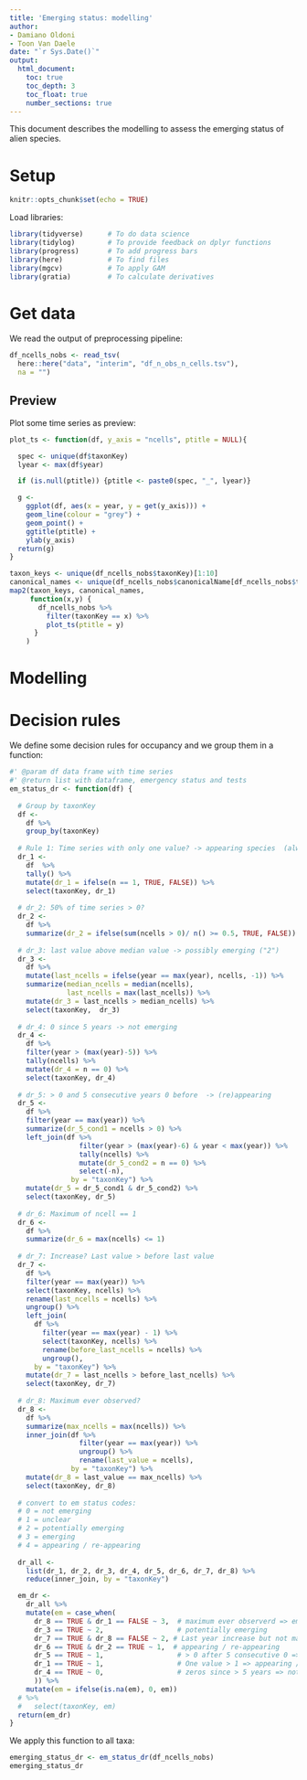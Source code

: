 ```yaml
---
title: 'Emerging status: modelling'
author:
- Damiano Oldoni
- Toon Van Daele
date: "`r Sys.Date()`"
output:
  html_document:
    toc: true
    toc_depth: 3
    toc_float: true
    number_sections: true
---
```


This document describes the modelling to assess the emerging status of alien species.

# Setup

```r
knitr::opts_chunk$set(echo = TRUE)
```

Load libraries:

```r
library(tidyverse)      # To do data science
library(tidylog)        # To provide feedback on dplyr functions
library(progress)       # To add progress bars
library(here)           # To find files
library(mgcv)           # To apply GAM           
library(gratia)         # To calculate derivatives
```

# Get data

We read the output of preprocessing pipeline: 

```r
df_ncells_nobs <- read_tsv(
  here::here("data", "interim", "df_n_obs_n_cells.tsv"),
  na = "")
```

## Preview

Plot some time series as preview:

```r
plot_ts <- function(df, y_axis = "ncells", ptitle = NULL){

  spec <- unique(df$taxonKey)
  lyear <- max(df$year)

  if (is.null(ptitle)) {ptitle <- paste0(spec, "_", lyear)}

  g <- 
    ggplot(df, aes(x = year, y = get(y_axis))) + 
    geom_line(colour = "grey") +
    geom_point() + 
    ggtitle(ptitle) + 
    ylab(y_axis)
  return(g)
}

taxon_keys <- unique(df_ncells_nobs$taxonKey)[1:10]
canonical_names <- unique(df_ncells_nobs$canonicalName[df_ncells_nobs$taxonKey %in% taxon_keys])
map2(taxon_keys, canonical_names,
     function(x,y) {
       df_ncells_nobs %>%
         filter(taxonKey == x) %>%
         plot_ts(ptitle = y)
      }
    )
```

# Modelling

# Decision rules

We define some decision rules for occupancy and we group them in a function:

```r
#' @param df data frame with time series
#' @return list with dataframe, emergency status and tests
em_status_dr <- function(df) {
  
  # Group by taxonKey
  df <- 
    df %>%
    group_by(taxonKey)
  
  # Rule 1: Time series with only one value? -> appearing species  (always > 0)
  dr_1 <- 
    df  %>%
    tally() %>%
    mutate(dr_1 = ifelse(n == 1, TRUE, FALSE)) %>%
    select(taxonKey, dr_1)
  
  # dr_2: 50% of time series > 0?
  dr_2 <- 
    df %>%
    summarize(dr_2 = ifelse(sum(ncells > 0)/ n() >= 0.5, TRUE, FALSE))
  
  # dr_3: last value above median value -> possibly emerging ("2")
  dr_3 <-
    df %>%
    mutate(last_ncells = ifelse(year == max(year), ncells, -1)) %>%
    summarize(median_ncells = median(ncells),
              last_ncells = max(last_ncells)) %>%
    mutate(dr_3 = last_ncells > median_ncells) %>%
    select(taxonKey,  dr_3)
  
  # dr_4: 0 since 5 years -> not emerging
  dr_4 <-
    df %>%
    filter(year > (max(year)-5)) %>%
    tally(ncells) %>%
    mutate(dr_4 = n == 0) %>%
    select(taxonKey, dr_4)
  
  # dr_5: > 0 and 5 consecutive years 0 before  -> (re)appearing
  dr_5 <- 
    df %>%
    filter(year == max(year)) %>%
    summarize(dr_5_cond1 = ncells > 0) %>%
    left_join(df %>%
                 filter(year > (max(year)-6) & year < max(year)) %>%
                 tally(ncells) %>%
                 mutate(dr_5_cond2 = n == 0) %>%
                 select(-n),
               by = "taxonKey") %>%
    mutate(dr_5 = dr_5_cond1 & dr_5_cond2) %>%
    select(taxonKey, dr_5)
  
  # dr_6: Maximum of ncell == 1
  dr_6 <-
    df %>%
    summarize(dr_6 = max(ncells) <= 1)
  
  # dr_7: Increase? Last value > before last value
  dr_7 <- 
    df %>%
    filter(year == max(year)) %>%
    select(taxonKey, ncells) %>%
    rename(last_ncells = ncells) %>%
    ungroup() %>%
    left_join(
      df %>%
        filter(year == max(year) - 1) %>%
        select(taxonKey, ncells) %>%
        rename(before_last_ncells = ncells) %>%
        ungroup(),
      by = "taxonKey") %>%
    mutate(dr_7 = last_ncells > before_last_ncells) %>%
    select(taxonKey, dr_7)
  
  # dr_8: Maximum ever observed?
  dr_8 <- 
    df %>%
    summarize(max_ncells = max(ncells)) %>%
    inner_join(df %>%
                 filter(year == max(year)) %>%
                 ungroup() %>%
                 rename(last_value = ncells),
               by = "taxonKey") %>%
    mutate(dr_8 = last_value == max_ncells) %>%
    select(taxonKey, dr_8)
  
  # convert to em status codes:
  # 0 = not emerging
  # 1 = unclear
  # 2 = potentially emerging
  # 3 = emerging
  # 4 = appearing / re-appearing
  
  dr_all <- 
    list(dr_1, dr_2, dr_3, dr_4, dr_5, dr_6, dr_7, dr_8) %>% 
    reduce(inner_join, by = "taxonKey")

  em_dr <- 
    dr_all %>%
    mutate(em = case_when(
      dr_8 == TRUE & dr_1 == FALSE ~ 3,  # maximum ever observerd => emerging
      dr_3 == TRUE ~ 2,                  # potentially emerging
      dr_7 == TRUE & dr_8 == FALSE ~ 2, # Last year increase but not maximum => potentially emerging
      dr_6 == TRUE & dr_2 == TRUE ~ 1,  # appearing / re-appearing
      dr_5 == TRUE ~ 1,                  # > 0 after 5 consecutive 0 => re-appearing
      dr_1 == TRUE ~ 1,                  # One value > 1 => appearing / re-appearing
      dr_4 == TRUE ~ 0,                  # zeros since > 5 years => not emerging
      )) %>%
    mutate(em = ifelse(is.na(em), 0, em))
  # %>%
  #   select(taxonKey, em)
  return(em_dr)
}
```

We apply this function to all taxa:

```r
emerging_status_dr <- em_status_dr(df_ncells_nobs)
emerging_status_dr
```

